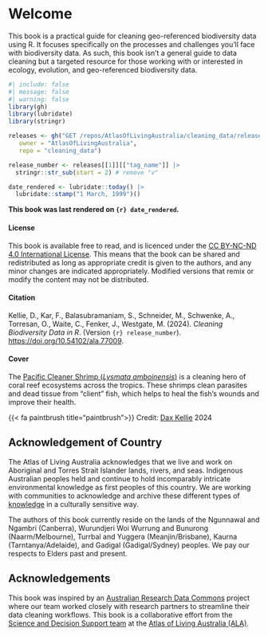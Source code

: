 # Welcome {.unnumbered}

This book is a practical guide for cleaning geo-referenced biodiversity data
using R. It focuses specifically on the processes and challenges you'll face with
biodiversity data. As such, this book isn't a general guide to data cleaning but a
targeted resource for those working with or interested in ecology, evolution,
and geo-referenced biodiversity data.

```r
#| include: false
#| message: false
#| warning: false
library(gh)
library(lubridate)
library(stringr)

releases <- gh("GET /repos/AtlasOfLivingAustralia/cleaning_data/releases", 
   owner = "AtlasOfLivingAustralia",
   repo = "cleaning_data")

release_number <- releases[[1]][["tag_name"]] |>
  stringr::str_sub(start = 2) # remove "v"

date_rendered <- lubridate::today() |> 
  lubridate::stamp("1 March, 1999")()
```

**This book was last rendered on `{r} date_rendered`.**

#### License 

This book is available free to read, and is licenced under the 
[CC BY-NC-ND 4.0 International License](https://creativecommons.org/licenses/by-nc-sa/4.0/). This means that the book can be shared and redistributed as long as appropriate credit is given to the authors, and any minor changes are indicated appropriately. Modified versions that remix or modify the content may not be distributed.
  
#### Citation

Kellie, D., Kar, F., Balasubramaniam, S., Schneider, M., Schwenke, A., Torresan, O., Waite, C., Fenker, J., Westgate, M. (2024). *Cleaning Biodiversity Data in R*. (Version `{r} release_number`). [https://doi.org/10.54102/ala.77009](https://doi.org/10.54102/ala.77009). 

#### Cover

The [Pacific Cleaner Shrimp (*Lysmata amboinensis*)](https://bie.ala.org.au/species/https://biodiversity.org.au/afd/taxa/55ed63d8-7382-4611-8016-08553e0fe20d) is a cleaning hero of coral reef ecosystems across the tropics. These shrimps clean parasites and dead tissue from "client" fish, which helps to heal the fish's wounds and improve their health. 

{{< fa paintbrush title="paintbrush">}} Credit: [Dax Kellie](https://labs.ala.org.au/about/Kellie_Dax/) 2024

## Acknowledgement of Country

The Atlas of Living Australia acknowledges that we live and work on Aboriginal
and Torres Strait Islander lands, rivers, and seas. Indigenous Australian
peoples held and continue to hold incomparably intricate environmental knowledge
as first peoples of this country. We are working with communities to acknowledge
and archive these different types of
[knowledge](https://www.ala.org.au/indigenous-ecological-knowledge/) in a
culturally sensitive way.

The authors of this book currently reside on the lands of the Ngunnawal and
Ngambri (Canberra), Wurundjeri Woi Wurrung and Bunurong (Naarm/Melbourne),
Turrbal and Yuggera (Meanjin/Brisbane), Kaurna (Tarntanya/Adelaide), and Gadigal
(Gadigal/Sydney) peoples. We pay our respects to Elders past and present.

## Acknowledgements {.unnumbered}

This book was inspired by an [Australian Research Data
Commons](https://ardc.edu.au/) project where our team worked closely with
research partners to streamline their data cleaning workflows. This book is a
collaborative effort from the [Science and Decision Support
team](https://labs.ala.org.au/about/) at the [Atlas of Living Australia
(ALA)](https://www.ala.org.au/).
